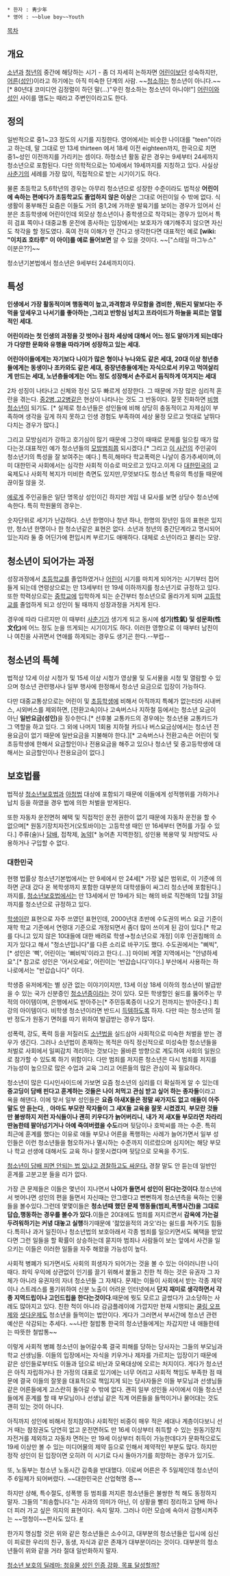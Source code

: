  * 한자 : 靑少年 
 * 영어 : ~~blue boy~~Youth
 
[[목차]]
== 개요 ==
[[소년]]과 [[청년]]의 중간에 해당하는 시기 - 좀 더 자세히 논하자면 [[어린이]]보단 성숙하지만,[[어른]]([[성인]])이라고 하기에는 아직 미숙한 단계의 사람. ~~[[청소]]하는 청소년이 아니다.~~[* 80년대 코미디언 김정렬이 하던 말(...)"우린 청소하는 청소년이 아니야!"]
[[어린이]]와 [[성인]] 사이를 맴도는 때라고 주변인이라고도 한다.

== 정의 ==
일반적으로 중1~고3 정도의 시기를 지칭한다. 영어에서는 비슷한 나이대를 "teen"이라고 하는데, 말 그대로 만 13세 thirteen 에서 18세 이전 eighteen까지, 한국으로 치면 중1~성인 이전까지를 가리키는 셈이다. 하청소년 활동 같은 경우는 9세부터 24세까지 청소년으로 포함된다. 다만 의학적으로는 10세에서 19세까지를 지칭하고 있다. 사실상 [[사춘기]]의 세례를 가장 많이, 직접적으로 받는 시기이기도 하다. 

물론 초등학교 5,6학년의 경우는 아무리 청소년으로 성장한 수준이라도 법적상 '''어린이에 속하는 편에다가 초등학교도 졸업하지 않은 이상'''은 그대로 어린이일 수 밖에 없다. 식생활이 풍부해진 요즘은 이들도 거의 중1,2에 가까운 발육기를 보이는 경우가 있어서 신분은 초등학생에 어린이인데 외모상 청소년이나 중학생으로 착각되는 경우가 있어서 특히 검표 쪽이나 대중교통 운전에 종사하는 입장에서는 보호자가 얘기해주지 않으면 자신도 착각을 할 정도였다. 혹여 전혀 이해가 안 간다고 생각한다면 대표적인 예로 '''[wiki: "이치죠 호타루" 이 아이]를 예로 들어보면''' 알 수 있을 것이다. ~~["스테일 마그누스" 이분은??]~~

청소년기본법에서 청소년은 9세부터 24세까지이다. 

== 특성 ==
'''인생에서 가장 활동적이며 행동력이 높고,과격함과 무모함을 겸비한 ,뭐든지 말보다는 주먹을 앞세우고 나서기를 좋아하는 ,그리고 반항심 넘치고 프라이드가 하늘을 찌르는 열혈적인 세대.''' 

'''어린이라는 첫 인생의 과정을 갓 벗어나 점차 세상에 대해서 어느 정도 알아가게 되는데다가 다양한 문화와 유행을 따라가며 성장하고 있는 세대.'''

'''어린아이들에게는 자기보다 나이가 많은 형이나 누나와도 같은 세대, 20대 이상 청년층들에게는 동생이나 조카와도 같은 세대, 중장년층들에게는 자식으로서 키우고 먹여살리게 만드는 세대, 노년층들에게는 어느 정도 성장해서 손주로서 듬직하게 여겨지는 세대'''

2차 성징이 나타나고 신체와 정신 모두 빠르게 성장한다. 그 때문에 가장 많은 심리적 혼란을 겪는다. [[중2병]],[[고2병]]같은 현상이 나타나는 것도 그 반동이다. 잘못 진화하면 [[비행 청소년]]이 되기도. [* 실제로 청소년들은 성인들에 비해 상당히 충동적이고 자제심이 부족하며 생각을 깊게 하지 못하고 인생 경험도 부족하여 세상 물정 모르고 멋대로 날뛰다 다치는 경우가 많다.]

그리고 모방심리가 강하고 호기심이 많기 때문에 그것이 때때로 문제를 일으킬 때가 많다는것.대표적인 예가 청소년들의 [[모방범죄]]쯤 되시겠다.[* 그리고 [[용인 살인사건|이 사건]]의 주인공이 청소년기의 특성을 잘 보여주는 예다.]
특히,해마다 학교폭력은 나날이 증가추세이며,이미 대한민국 사회에서는 심각한 사회적 이슈로 떠오르고 있다고.이게 다 [[대한민국]]의 교육제도나 사회적 복지가 미비한 측면도 있지만,무엇보다도 청소년 특유의 특성들 때문에 끊이질 않을 것.

[[에로게]] 주인공들은 일단 명목상 성인이긴 하지만 게임 내 묘사를 보면 상당수 청소년에 속한다. 특히 학원물의 경우는.

숫자단위로 세기가 난감하다. 소년 한명이나 청년 하나, 한명의 장년인 등의 표현은 있지만, 청소년 한명이나 한 청소년같은 표현은 없다. 소년과 청년의 중간단계라고 명시되어 있는지라 둘 중 어딘가에 편입시켜 부르기도 애매하다. 대체로 소년이라고 불리는 모양.

== 청소년이 되어가는 과정 == 
성장과정에서 [[초등학교]]를 졸업하였거나 [[어린이]] 시기를 마치게 되어가는 시기부터 접어들게 되는데 연령상으로는 만 13세부터 만 19세 이하까지를 청소년기로 규정하고 있다. 또한 학력상으로는 [[중학교]]에 입학하게 되는 순간부터 청소년으로 올라가게 되며 [[고등학교]]를 졸업하게 되고 성인이 될 때까지 성장과정을 거치게 된다. 

경우에 따라 다르지만 이 때부터 [[사춘기]]가 생기게 되고 동시에 '''성기(性氣) 및 성문화(性文化)'''에 어느 정도 눈을 뜨게되는 시기이기도 하다. 이러한 영향으로 이 때부터 남친이나 여친을 사귀면서 연애를 하게되는 경우도 생기곤 한다.--부럽--

== 청소년의 특혜 == 
법적상 12세 이상 시청가 및 15세 이상 시청가 영상물 및 도서물을 시청 및 열람할 수 있으며 청소년 관련행사나 일부 행사에 한정해서 청소년 요금으로 입장이 가능하다. 

다만 대중교통상으로는 어린이 및 [[초등학생]]에 비해서 아직까지 특혜가 없는터라 시내버스, 시외버스를 제외하면, [전환고속]이나 고속버스나 지하철 등에서는 청소년 요금이 아닌 '''일반요금(성인)'''을 징수한다.[* 선후불 교통카드의 경우에는 청소년용 교통카드가 그 역할을 하고 있다. 그 외에 나머지 1회용 지하철 카드나 버스요금상에서는 청소년 전용요금이 없기 때문에 일반요금을 지불해야 한다.][* 고속버스나 전환고속은 어린이 및 초등학생에 한해서 요금할인이나 전용요금을 해주고 있으나 청소년 및 중고등학생에 대해서는 요금할인이나 전용요금이 없다.] 

== 보호법률 == 
법적상 [[청소년보호법]]과 [[아청법]] 대상에 포함되기 때문에 이들에게 성적행위를 가하거나 납치 등을 하였을 경우 법에 의한 처벌을 받게된다. 

또한 자동차 운전면허 혜택 및 직접적인 운전 권한이 없기 때문에 자동차 운전을 할 수 없으며[* 원동기장치자전거(오토바이)는 고등학생 때인 만 16세부터 면허를 가질 수 있다.] 주류(술)나 [[담배]], 접착제, [[농약]][* 농어촌 지역한정], 성인용 복용약 및 처방약도 사용하거나 구입할 수 없다.  

=== 대한민국 ===
현행 법률상 청소년기본법에서는 만 9세에서 만 24세[* 가장 넓은 범위로, 이 기준에 의하면 군대 갔다 온 복학생까지 포함한 대부분의 대학생들이 싸그리 청소년에 포함된다.]까지를, [[청소년보호법]]에서는 만 13세에서 만 19세가 되는 해의 바로 직전해의 12월 31일까지를 청소년으로 규정하고 있다.

[[학생]]이란 표현으로 자주 쓰였던 표현인데, 2000년대 초반에 수도권의 버스 요금 기준이 재학 학교 기준에서 연령대 기준으로 개정되면서 좀더 많이 쓰이게 된 감이 있다.[* 학교를 다니고 있지 않은 10대들에 대한 배려로 학생→청소년으로 개정] 이후 인권침해의 소지가 있다고 해서 "청소년입니다"를 다른 소리로 바꾸기도 했다. 수도권에서는 "삐빅",[* 성인은 '삑', 어린이는 '삐비빅'이라고 한다.(...)] 마이비 계열 지역에서는 "안녕하세요".[* 참고로 성인은 '어서오세요', 어린이는 '반갑습니다'이다.] 부산에서 사용하는 하나로에서는 "반갑습니다" 이다.

학생증 유저에게는 별 상관 없는 이야기이지만, 13세 이상 18세 이하의 청소년이 발급받을 수 있는 국가 신분증인 [[청소년증]]이라는 것이 있다. 모든 학생할인 쉴드를 뚫어주는 무적의 아이템이며, 은행에서도 받아주는[* 주민등록증이 나오기 전까지는 받아준다.] 최강의 아이템이다. 비학생 청소년이라면 반드시 [[득템]]하도록 하자. 다만 따는 청소년의 절반 정도가 원동기 면허를 따기 위하여 발급받는 경우가 많다.

성폭력, 강도, 폭력 등을 저질러도 [[소년법]]을 실드삼아 사회적으로 미숙한 처벌을 받는 경우가 생긴다. 그러나 소년법이 존재하는 목적은 아직 정신적으로 미성숙한 청소년들을 처벌로 사회에서 일찌감치 격리하는 것보다는 올바른 방향으로 계도하여 사회의 일원으로 참가할 수 있도록 하기 위함이다. 다만 범죄를 저지른 청소년은 다시 범죄를 저지를 가능성이 높으므로 많은 수업과 교육 그리고 어른들의 많은 관심이 꼭 필요하다.


청소년이 많은 디시인사이드에 가보면 요즘 청소년의 심리를 더 확실하게 알 수 있는데 '''중고딩이 담배 핀다고 훈계하는 것들은 나이 처먹고 관심 받고 싶어 하는 종자들'''이라고 욕을 해댄다. 이에 맞서 일부 성인들은 '''요즘 아새X들은 정말 싸가지도 없고 애들이 아주 말도 안 듣는다''', , '''아마도 부모란 작자들이 그 새X들 교육을 잘못 시켰겠지''', '''부모란 것들만 불쌍하지 저런 자식들이나 괜히 키우다가 늙어버리니''', '''내가 저 새X들 부모라면 차라리 딴놈한테 팔아넘기거나 아예 죽여버렸을 수도'''라며 뒷담이나 호박씨를 까는 수준. 특히 최근에 훈계를 했다는 이유로 애들 부모나 어른을 폭행하는 사례가 늘어가면서 일부 성인들은 이런 청소년들을 혐오하거나 멸시하는 수준까지 이르렀으며 심지어는 해당 부모나 학교 선생에 대해서도 교육 하나 잘못시켰다며 뒷담으로 모욕을 주기도.

[http://www.vop.co.kr/A00000434727.html 청소년이 담배 피면 안되는 법 있냐고 경찰하고도 싸운다.] 경찰 말도 안 듣는데 일반인 훈계를 고분고분 들을 리가 없다. 

가장 큰 문제들은 이들은 몇년이 지나면서 '''나이가 들면서 성인이 된다는것이다'''.청소년에서 벗어나면 성인의 편을 들면서 자신때는 안그랬다고 뻔뻔하게 청소년측을 욕하는 인물들을 볼수있다.그런데 몇몇이들은 '''청소년때 했던 문제 행동들(범죄,폭행사건)을 그대로 답습,행동하는 경우를 볼수가 있다.'''이들은 20대에도 범죄를 저지르면서 '''감옥에 가는걸 두려워하기는 커녕 대놓고 실행'''하기때문에 '젊었을적의 과오'라는 쉴드를 쳐주기도 힘들다.특히나 과거 일진이나 청소년법의 보호아래서 각종 범죄를 일으키면서도 혜택을 받았다면 그런 일들을 할 확률이 상승하는데 묻지마 범죄나 사람들이 보는 앞에서 사건을 일으키는 이들은 이러한 일들을 자주 해왔을 가능성이 높다.

사회적 병폐가 되가면서도 사회의 희생자가 되어가는 것을 볼 수 있는 아이러니한 나이 때다. 좌익 우익에 상관없이 인기를 끌기 위해서 붙들고 친한 척 하는 것은 유권자 그 자체가 아니라 유권자의 자녀 청소년들 그 자체다. 문제는 이들이 사회에서 받는 각종 제약이나 스트레스를 풀기위하여 신분 노출이 어려운 인터넷에서 '''단지 재미로 생각하면서 각종 지역드립이나 고인드립을 한다는것이다'''.때문에 뭣도 모르고 글썼다가 고소당하는 사례도 많아지고 있다.
친한 척이 아니라 감금플레이에 가깝지만 현재 시행되는 [[쿨링 오프제]]와 [[셧다운제]]도 청소년을 들먹이는 법안이다. 게다가 그러면서 부서간에 청소년 관련 예산은 삭감되는 추세다. ~~나란 철밥통 한국의 청소년들에게는 차갑지만 내 애들한테는 따뜻한 철밥통~~ 

이렇게 사회적 병폐 청소년이 늘어갈수록 결국 피해를 당하는 당사자는 그들의 부모님과 학교 선생님들. 이들의 입장에서는 자식을 키우거나 제자를 가르치는 입장이기 때문에 같은 성인들로부터도 이들과 덤으로 비난과 모욕대상에 오르는 처지이다. 게다가 청소년은 아직 자립하거나 한 가정의 대표로 있기에는 너무 어리고 사회적 책임도 부족한 점 때문에 결국 이들의 잘못을 대표적으로 책임지게 되는 당사자들은 이들 부모님과 선생님들 같은 어른들에게 고스란히 돌아갈 수 밖에 없다. 괜히 일부 성인들 사이에서 이들 청소년들에게 훈계를 할 때 부모님이나 선생님 같은 직계 어른들을 들먹이거나 물어대는 것도 괜히 있는 것이 아니다.

아직까지 성인에 비해서 정치참여나 사회적인 비중이 매우 적은 세대나 계층이다보니 선거 때는 참정권도 당연히 없고 운전면허도 만 16세 이상부터 취득할 수 있는 원동기장치자전거를 제외하고 자동차 면허는 만 19세 이상부터 취득이 가능한데다가 문화적으로도 19세 이상만 볼 수 있는 미디어물의 제약 등으로 인해서 제약적인 부분도 많다. 하지만 정작 성인이 된 입장이면 오히려 이 시기로 다시 돌아가기를 희망하는 경우가 있기도.

또, 노동부는 청소년 노동시간 감축을 반대했다. 이로써 어른은 주 5일제인데 청소년이 주 6일제가 되어버렸다. ~~대한민국은 산업혁명 중~~

하지만 상해, 특수절도, 성폭행 등 범죄를 저지른 청소년들은 불쌍한 척 해도 동정하지 말자. 그들의 "죄송합니다."는 사과의 의미가 아닌, 이 상황을 빨리 정리하고 담배 하나 더 피러 가고 싶은 의지의 표현이다. 속지 말자. 그러나 이런 모습에 속아서 감형시켜주는 ~~멍청이~~판사도 있다. [http://news.naver.com/main/read.nhn?mode=LS2D&mid=sec&sid1=102&sid2=257&oid=001&aid=0006161857&viewType=pc #]

한가지 명심할 것은 위와 같은 청소년들은 소수이고, 대부분의 청소년들은 입시에 심신이 피로한 우리의 친구, 동생, 자식과 같은 존재가 대부분이라는 것이다. 대부분의 청소년들이 위와 같을 거라 절대 일반화하지 말자.

[http://slownews.kr/15853?utm_campaign=%25ec%25b2%25ad%25ec%2586%258c%25eb%2585%2584-%25eb%25b3%25b4%25ed%2598%25b8%25ec%259d%2598-%25eb%2594%259c%25eb%25a0%2588%25eb%25a7%2588-%25ec%25b2%25ad%25ec%259c%25a0%25eb%25ac%25bc-%25ec%2584%25b1%25ec%259d%25b8%25ec%259d%25b8%25ec%25a6%259d-%25ea%25b0%2595%25ed%2599%2594-%25eb%25aa%25a9%25ed%2591%259c-%25eb%258b%25ac&utm_medium=rss&utm_source=rss 청소년 보호의 딜레마: 청유물 성인 인증 강화, 목표 달성할까?]
